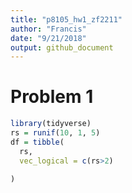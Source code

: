 ```yaml
---
title: "p8105_hw1_zf2211"
author: "Francis"
date: "9/21/2018"
output: github_document
---
```


# Problem 1

```r
library(tidyverse)
rs = runif(10, 1, 5)
df = tibble(
  rs,
  vec_logical = c(rs>2)
  
)
```
